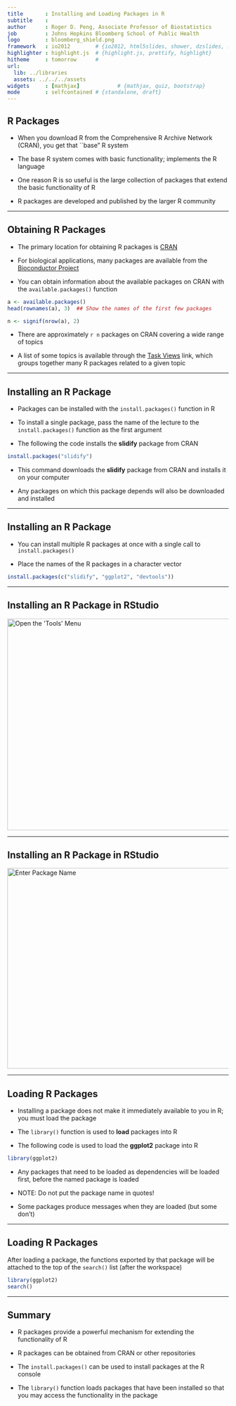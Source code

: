 ```yaml
---
title       : Installing and Loading Packages in R
subtitle    : 
author      : Roger D. Peng, Associate Professor of Biostatistics
job         : Johns Hopkins Bloomberg School of Public Health
logo        : bloomberg_shield.png
framework   : io2012        # {io2012, html5slides, shower, dzslides, ...}
highlighter : highlight.js  # {highlight.js, prettify, highlight}
hitheme     : tomorrow      # 
url:
  lib: ../libraries
  assets: ../../../assets
widgets     : [mathjax]            # {mathjax, quiz, bootstrap}
mode        : selfcontained # {standalone, draft}
---
```


## R Packages

- When you download R from the Comprehensive R Archive Network (CRAN),
  you get that ``base" R system

- The base R system comes with basic functionality; implements the R language

- One reason R is so useful is the large collection of packages that
  extend the basic functionality of R

- R packages are developed and published by the larger R community

--- 

## Obtaining R Packages

- The primary location for obtaining R packages is
  [CRAN](http://cran.r-project.org)

- For biological applications, many packages are available from the
  [Bioconductor Project](http://bioconductor.org)

- You can obtain information about the available packages on CRAN with
  the `available.packages()` function

```r
a <- available.packages()
head(rownames(a), 3)  ## Show the names of the first few packages
```

```r
n <- signif(nrow(a), 2)
```

- There are approximately `r n` packages on CRAN covering a wide range of topics

- A list of some topics is available through the [Task
  Views](http://cran.r-project.org/web/views/) link, which groups
  together many R packages related to a given topic

---

## Installing an R Package

- Packages can be installed with the `install.packages()`
  function in R

- To install a single package, pass the name of the lecture to the
  `install.packages()` function as the first argument

- The following the code installs the **slidify** package from CRAN

```r
install.packages("slidify")
```

- This command downloads the **slidify** package from CRAN and
  installs it on your computer

- Any packages on which this package depends will also be downloaded
  and installed

---

## Installing an R Package

- You can install multiple R packages at once with a single call to
  `install.packages()`

- Place the names of the R packages in a character vector

```r
install.packages(c("slidify", "ggplot2", "devtools"))
```

---

## Installing an R Package in RStudio

<img src="../../../assets/img/InstallLoadRPkgs/InstallPackageRStudio1crop.png" alt="Open the 'Tools' Menu" height=481 width=734>

--- 

## Installing an R Package in RStudio

<img src="../../../assets/img/InstallLoadRPkgs/InstallPackageRStudio2.png" alt="Enter Package Name" height=456 width=586>

---

## Loading R Packages

- Installing a package does not make it immediately available to you
  in R; you must load the package

- The `library()` function is used to **load** packages into R

- The following code is used to load the **ggplot2** package into R

```r
library(ggplot2)
```

- Any packages that need to be loaded as dependencies will be loaded
  first, before the named package is loaded

- NOTE: Do not put the package name in quotes!

- Some packages produce messages when they are loaded (but some don't)

---

## Loading R Packages

After loading a package, the functions exported by that package will
be attached to the top of the `search()` list (after the workspace)

```r
library(ggplot2)
search()
```

---

## Summary

- R packages provide a powerful mechanism for extending the
  functionality of R

- R packages can be obtained from CRAN or other repositories

- The `install.packages()` can be used to install packages at the R
  console

- The `library()` function loads packages that have been installed so
  that you may access the functionality in the package
